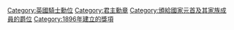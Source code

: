 {{catmore}}
[[Category:英國騎士勳位|Category:英國騎士勳位]]
[[Category:君主勳章|Category:君主勳章]]
[[Category:頒給國家元首及其家族成員的爵位|Category:頒給國家元首及其家族成員的爵位]]
[[Category:1896年建立的獎項|Category:1896年建立的獎項]]